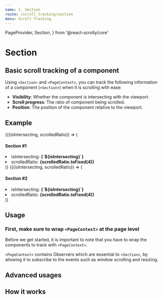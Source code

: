 ```yaml
---
name: 1. Section
route: /scroll_tracking/section
menu: Scroll Tracking
---
```


  PageProvider,
  Section,
} from '@react-scrolly/core'


# Section
## Basic scroll tracking of a component

Using `<Section>` and `<PageContext>`, you can track the following information of a component (`<Section>`) when it is scrolling with ease:

- **Visibility**: Whether the component is intersecting with the viewport.
- **Scroll progress**: The ratio of component being scrolled.
- **Position**: The position of the component relative to the viewport.

## Example
<DemoWrapper>
  <PageProvider>
    <BorderedDemoSection color={defaultColors.gray} height="88vh">
      {({isIntersecting, scrolledRatio}) => (
        <CenterBox>
          <div>
            <h4>
              Section #1
            </h4>
            <li>isIntersecting: <b>{`${isIntersecting}`}</b></li>
            <li>scrolledRatio: <b>{scrolledRatio.toFixed(4)}</b></li>
          </div>
        </CenterBox>
      )}
    </BorderedDemoSection>
    <BorderedDemoSection color={defaultColors.gray} height="80vh">
      {({isIntersecting, scrolledRatio}) => (
        <CenterBox>
          <div>
            <h4>
              Section #2
            </h4>
            <li>isIntersecting: <b>{`${isIntersecting}`}</b></li>
            <li>scrolledRatio: <b>{scrolledRatio.toFixed(4)}</b></li>
          </div>
        </CenterBox>
      )}
    </BorderedDemoSection>
  </PageProvider>
</DemoWrapper>

## Usage

### First, make sure to wrap `<PageContext>` at the page level

Before we get started, it is important to note that you have to wrap the components to track
with `<PageContext>`.

`<PageContext>` contains Observers which are essential to `<Section>`,
by allowing it to subscribe to the events such as window scrolling and resizing.

## Advanced usages

## How it works

